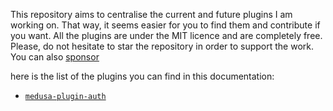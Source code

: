 This repository aims to centralise the current and future plugins I am working on. That way, it seems easier for you
to find them and contribute if you want.
All the plugins are under the MIT licence and are completely free. Please, do not hesitate to star the repository
in order to support the work. You can also [sponsor](https://github.com/sponsors/adrien2p)

here is the list of the plugins you can find in this documentation:

- [`medusa-plugin-auth`](/Authentication)
